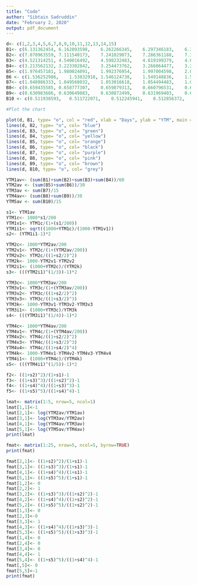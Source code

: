---
title: "Code"
author: "Sibtain Sadruddin"
date: "February 2, 2020"
output: pdf_document
---

```{r}
d<- c(1,2,3,4,5,6,7,8,9,10,11,12,13,14,15)
B1<- c(6.131362454,	6.162093598,	6.262266345,	6.297346183,	6.333403022,	6.368526105,	6.406579364,	6.513770988,	6.550641016,	6.585857209,	6.622087551,	6.661395193,	6.776841291,	6.814221461,	6.849142422)
B2<- c(7.070963559,	7.111540173,	7.241029073,	7.286361188,	7.332941899,	7.379255065,	7.428399676,	7.568766784,	7.617639057,	7.664616687,	7.712915248,	7.765033136,	7.915658943,	7.965845673,	8.013152548)
B3<- c(4.521314251,	4.540016492,	4.598232483,	4.619199379,	4.640333008,	4.661209109,	4.683107873,	4.745948904,	4.768106416,	4.787795517,	4.809854808,	4.832092627,	4.897624691,	4.918755076,	4.937757353)
B4<- c(3.213562132,	3.223302842,	3.254473762,	3.266064477,	3.277187008,	3.288920934,	3.300455785,	3.334387699,	3.345097691,	3.355872378,	3.367272304,	3.379024094,	3.413583858,	3.424484137,	3.433153964)
B5<- c(1.976457181,	1.980024091,	1.992376954,	1.997004598,	2.00136479,	2.006462459,	2.011293824,	2.024747037,	2.029220132,	2.033272454,	2.037781621,	2.042456874,	2.05585911,	2.059569979,	2.062252926)
B6 <- c(1.536252986,	1.53832918,	1.546124738,	1.549148836,	1.551978803,	1.555331565,	1.558079165,	1.566999509,	1.569681943,	1.572061127,	1.574760954,	1.577783444,	1.586282872,	1.588397323,	1.589675164)
B7<- c(1.048986333,	1.049560032,	1.053016618,	1.054494483,	1.055847656,	1.057718689,	1.059272663,	1.063439816,	1.064489493,	1.065346858,	1.066466295,	1.068044017,	1.071819863,	1.072495441,	1.072584628)
B8<- c(0.659435585,	0.658777307,	0.659879313,	0.660796531,	0.66153639,	0.662673154,	0.663020244,	0.664931042,	0.665136267,	0.665305933,	0.665837507,	0.666732017,	0.668190009,	0.667854781,	0.667593579)
B9<- c(0.630983686,	0.630649883,	0.630872499,	0.631969403,	0.631951738,	0.633331438,	0.633663899,	0.634980078,	0.635701205,	0.635790444,	0.635564274,	0.636356994,	0.637967837,	0.638165313,	0.638222252)
B10 <- c(0.511938593,	0.511722071,	0.512245941,	0.512856372,	0.513147483,	0.514053994,	0.51445338,	0.515520336,	0.515572237,	0.515436563,	0.51575752,	0.516455346,	0.517287783,	0.516749276,	0.516373907)

#Plot the chart

plot(d, B1, type= "o", col = "red", xlab = "Days", ylab = "YTM", main = "Yield to Maturity", ylim = c(0.3, 8))
lines(d, B2, type= "o", col= "blue")
lines(d, B3, type= "o", col= "green")
lines(d, B4, type= "o", col= "yellow")
lines(d, B5, type= "o", col= "orange")
lines(d, B6, type= "o", col= "black")
lines(d, B7, type= "o", col= "purple")
lines(d, B8, type= "o", col= "pink")
lines(d, B9, type= "o", col= "brown")
lines(d, B10, type= "o", col= "grey")
```

```{r}
YTM1av<- (sum(B1)+sum(B2)+sum(B3)+sum(B4))/60
YTM2av <- (sum(B5)+sum(B6))/30
YTM3av <- sum(B7)/15
YTM4av<- (sum(B8)+sum(B9))/30
YTM5av <- sum(B10)/15
```


```{r}

s1<- YTM1av
YTM1c<- 1000*s1/200
YTM1v1<- YTM1c/(1+(s1/200))
YTM1i1<- sqrt((1000+YTM1c)/(1000-YTM1v1))
s2<- (YTM1i1-1)*2
```


```{r}
YTM2c<- 1000*YTM2av/200
YTM2v1<- YTM2c/(1+(YTM2av/200))
YTM2v2<- YTM2c/((1+s2/2)^2)
YTM2k<- 1000-YTM2v1-YTM2v2
YTM2i1<- (1000+YTM2c)/(YTM2k)
s3<- (((YTM2i1)^(1/3))-1)*2
```

```{r}
YTM3c<- 1000*YTM3av/200
YTM3v1<- YTM3c/(1+(YTM3av/200))
YTM3v2<- YTM3c/((1+s2/2)^2)
YTM3v3<- YTM3c/((1+s3/2)^3)
YTM3k<- 1000-YTM3v1-YTM3v2-YTM3v3
YTM3i1<- (1000+YTM3c)/YTM3k
s4<- (((YTM3i1)^(1/4))-1)*2
```

```{r}
YTM4c<- 1000*YTM4av/200
YTM4v1<- YTM4c/(1+(YTM4av/200))
YTM4v2<- YTM4c/((1+s2/2)^2)
YTM4v3<- YTM4c/((1+s3/2)^3)
YTM4v4<- YTM4c/((1+s4/2)^4)
YTM4k<- 1000-YTM4v1-YTM4v2-YTM4v3-YTM4v4
YTM4i1<- (1000+YTM4c)/(YTM4k)
s5<- (((YTM4i1)^(1/5))-1)*2
```

```{r}
f2<- ((1+s2)^2)/(1+s1)-1
f3<- ((1+s3)^3)/((1+s2)^2)-1
f4<- ((1+s4)^4)/((1+s3)^3)-1
f5<- ((1+s5)^5)/((1+s4)^4)-1
```

```{r}
lmat<- matrix(1:5, nrow=5, ncol=1)
lmat[1,1]<-1
lmat[2,1]<- log(YTM2av/YTM1av)
lmat[3,1]<- log(YTM3av/YTM2av)
lmat[4,1]<- log(YTM4av/YTM3av)
lmat[5,1]<- log(YTM5av/YTM4av)
print(lmat)
```


```{r}
fmat<- matrix(1:25, nrow=5, ncol=5, byrow=TRUE)
print(fmat)

fmat[2,1]<- ((1+s2)^2)/(1+s1)-1
fmat[3,1]<- ((1+s3)^3)/(1+s1)-1
fmat[4,1]<- ((1+s4)^4)/(1+s1)-1
fmat[5,1]<- ((1+s5)^5)/(1+s1)-1
fmat[1,2]<- 0
fmat[2,2]<- 1
fmat[3,2]<- ((1+s3)^3)/((1+s2)^2)-1
fmat[4,2]<- ((1+s4)^4)/((1+s2)^2)-1
fmat[5,2]<- ((1+s5)^5)/((1+s2)^2)-1
fmat[1,3]<- 0
fmat[2,3]<-0
fmat[3,3]<- 1
fmat[4,3]<- ((1+s4)^4)/((1+s3)^3)-1
fmat[5,3]<- ((1+s5)^5)/((1+s3)^3)-1
fmat[1,4]<- 0
fmat[2,4]<- 0
fmat[3,4]<- 0
fmat[4,4]<- 1
fmat[5,4]<- ((1+s5)^5)/((1+s4)^4)-1
fmat[,5]<- 0
fmat[5,5]<-1
print(fmat)

```
